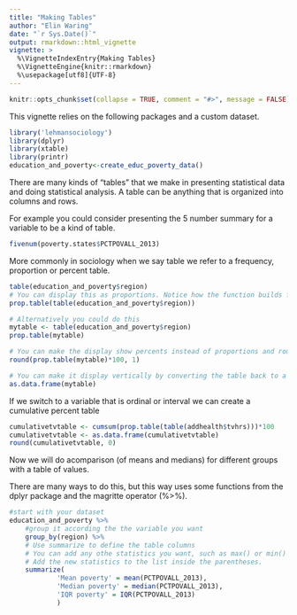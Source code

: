 ```yaml
---
title: "Making Tables"
author: "Elin Waring"
date: "`r Sys.Date()`"
output: rmarkdown::html_vignette
vignette: >
  %\VignetteIndexEntry{Making Tables}
  %\VignetteEngine{knitr::rmarkdown}
  %\usepackage[utf8]{UTF-8}
---
```

```r
knitr::opts_chunk$set(collapse = TRUE, comment = "#>", message = FALSE)
```


This vignette relies on the following packages and a custom dataset.
```r

library('lehmansociology')
library(dplyr) 
library(xtable)
library(printr)
education_and_poverty<-create_educ_poverty_data()

```

There are many kinds of "tables" that we make in presenting statistical data and doing statistical analysis.  A table can be anything that is organized into columns and rows.

For example you could consider presenting the 5 number summary  for a variable to be a 
kind of table.
```r

fivenum(poverty.states$PCTPOVALL_2013)

```

More commonly in sociology when we say table we refer to a frequency, proportion or 
percent table.


```r

table(education_and_poverty$region)
# You can display this as proportions. Notice how the function builds from the inside out.
prop.table(table(education_and_poverty$region))

# Alternatively you could do this
mytable <- table(education_and_poverty$region)
prop.table(mytable)

# You can make the display show percents instead of proportions and round to one decimal.
round(prop.table(mytable)*100, 1)

# You can make it display vertically by converting the table back to a dataframe.
as.data.frame(mytable)

```

If we switch to a variable that is ordinal or interval we can create a cumulative percent
table

```r

cumulativetvtable <- cumsum(prop.table(table(addhealth$tvhrs)))*100
cumulativetvtable <- as.data.frame(cumulativetvtable)
round(cumulativetvtable, 0)

```



Now we will do acomparison (of means and medians) for different groups with a table of values.

There are many ways to do this, but this way uses some functions from the dplyr package and the magritte operator (%>%).

```r
#start with your dataset 
education_and_poverty %>%
    #group it according the the variable you want
    group_by(region) %>% 
    # Use summarize to define the table columns
    # You can add any othe statistics you want, such as max() or min()
    # Add the new statistics to the list inside the parentheses.
    summarize(
            'Mean poverty' = mean(PCTPOVALL_2013), 
            'Median poverty' = median(PCTPOVALL_2013), 
            'IQR poverty' = IQR(PCTPOVALL_2013)
            )

```


